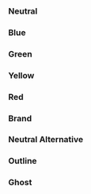 
<ComponentStatus component="pie-tag" />

<Meta of={TagStories} />

### Neutral

<Canvas of={TagStories.Neutral} />

### Blue

<Canvas of={TagStories.Blue} />

### Green

<Canvas of={TagStories.Green} />

### Yellow

<Canvas of={TagStories.Yellow} />

### Red

<Canvas of={TagStories.Red} />

### Brand

<Canvas of={TagStories.Brand} />

### Neutral Alternative

<Canvas of={TagStories.NeutralAlternative} />

### Outline

<Canvas of={TagStories.Outline} />

### Ghost

<Canvas of={TagStories.Ghost} />

